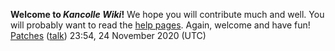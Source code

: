 '''Welcome to ''Kancolle Wiki''!'''
We hope you will contribute much and well.
You will probably want to read the [https://www.mediawiki.org/wiki/Special:MyLanguage/Help:Contents help pages].
Again, welcome and have fun! [[User:Patches|Patches]] ([[User talk:Patches|talk]]) 23:54, 24 November 2020 (UTC)